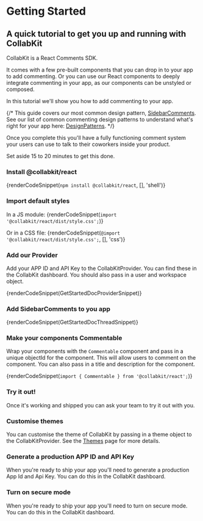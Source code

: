 
# Getting Started

## A quick tutorial to get you up and running with CollabKit

CollabKit is a React Comments SDK.

It comes with a few pre-built components that you can drop in to your app to add commenting. Or you can use our React components to deeply integrate commenting in your app, as our components can be unstyled or composed.

In this tutorial we'll show you how to add commenting to your app.

{/* This guide covers our most common design pattern, [SidebarComments](/docs/components/sidebarcomments). See our list of common commenting design patterns to understand what's right for your app here: [DesignPatterns](/docs/designpatterns). */}

Once you complete this you'll have a fully functioning comment system your users can use to talk to their coworkers inside your product.

Set aside 15 to 20 minutes to get this done.

<h3 className={docStep}>Install @collabkit/react</h3>

{renderCodeSnippet(`npm install @collabkit/react`, [], 'shell')}

<h3 className={docStep}>Import default styles</h3>

In a JS module:
{renderCodeSnippet(`import '@collabkit/react/dist/style.css';`)}

Or in a CSS file:
{renderCodeSnippet(`@import '@collabkit/react/dist/style.css';`, [], 'css')}

<h3 className={docStep}>Add our Provider</h3>

Add your APP ID and API Key to the CollabKitProvider. You can find these in the CollabKit dashboard. You should also pass in a user and workspace object.

{renderCodeSnippet(GetStartedDocProviderSnippet)}

<h3 className={docStep}>Add SidebarComments to you app</h3>

{renderCodeSnippet(GetStartedDocThreadSnippet)}

<h3 className={docStep}>Make your components Commentable</h3>

Wrap your components with the `Commentable` component and pass in a unique objectId for the component. This will allow users to comment on the component. You can also pass in a title and description for the component.

{renderCodeSnippet(`import { Commentable } from '@collabkit/react';`)}

<h3 className={docStep}>Try it out!</h3>

Once it's working and shipped you can ask your team to try it out with you.

<h3 className={docStep}>Customise themes</h3>

You can customise the theme of CollabKit by passing in a theme object to the CollabKitProvider. See the [Themes](/docs/core/themes) page for more details.

<h3 className={docStep}>Generate a production APP ID and API Key</h3>

When you're ready to ship your app you'll need to generate a production App Id and Api Key. You can do this in the CollabKit dashboard.

<h3 className={docStep}>Turn on secure mode</h3>

When you're ready to ship your app you'll need to turn on secure mode. You can do this in the CollabKit dashboard.
